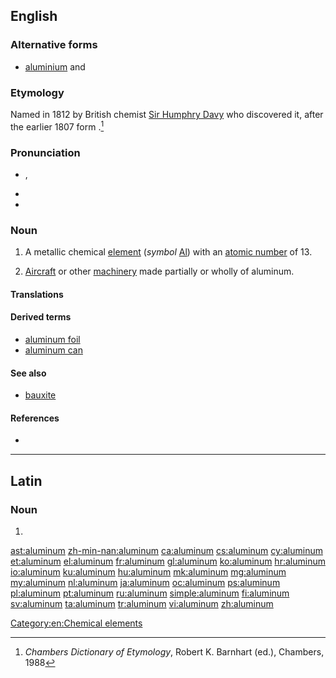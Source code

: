 ==English==
{{wikipedia}}

===Alternative forms===
* [[aluminium]] {{qualifier|British}} and {{qualifier|sciences}}

===Etymology===
Named in 1812 by British chemist [[w:Sir Humphry Davy|Sir Humphry Davy]] who discovered it, after the earlier 1807 {{etyl|NL.|en}} form {{term|alumium}}.<ref>''Chambers Dictionary of Etymology'', Robert K. Barnhart (ed.), Chambers, 1988</ref>

===Pronunciation===
* {{IPA|/ə.ˈlu.mɪ̆.ˌnə̆m/}}, {{X-SAMPA|/@"lumIn@m/|/@"lum@n@m/}}
* {{audio|en-us-aluminum.ogg|Audio (US)}}
* {{audio|En-uk-aluminum.ogg|Audio (UK)}}

===Noun===
{{en-noun|-}}

# A metallic chemical [[element]] (''symbol'' [[Al]]) with an [[atomic number]] of 13.
# {{context|slang}} [[aircraft|Aircraft]] or other [[machinery]] made partially or wholly of aluminum.

====Translations====
{{trans-see|aluminium}}

====Derived terms====
* [[aluminum foil]]
* [[aluminum can]]

====See also====
* [[bauxite]]

====References====
<references/>
* {{R:BBS}}

[[Category:en:Chemical elements]]

----

==Latin==

===Noun===
{{la-noun-form|alūminum}}

# {{inflection of|alumen|alūmen|gen|p|lang=la}}

[[ast:aluminum]]
[[zh-min-nan:aluminum]]
[[ca:aluminum]]
[[cs:aluminum]]
[[cy:aluminum]]
[[et:aluminum]]
[[el:aluminum]]
[[fr:aluminum]]
[[gl:aluminum]]
[[ko:aluminum]]
[[hr:aluminum]]
[[io:aluminum]]
[[ku:aluminum]]
[[hu:aluminum]]
[[mk:aluminum]]
[[mg:aluminum]]
[[my:aluminum]]
[[nl:aluminum]]
[[ja:aluminum]]
[[oc:aluminum]]
[[ps:aluminum]]
[[pl:aluminum]]
[[pt:aluminum]]
[[ru:aluminum]]
[[simple:aluminum]]
[[fi:aluminum]]
[[sv:aluminum]]
[[ta:aluminum]]
[[tr:aluminum]]
[[vi:aluminum]]
[[zh:aluminum]]